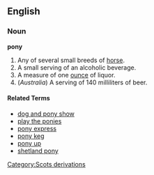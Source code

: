 ==English==

===Noun===
'''pony'''

# Any of several small breeds of [[horse]].
# A small serving of an alcoholic beverage.
# A measure of one [[ounce]] of liquor.
# (''Australia'') A serving of 140 milliliters of beer.

====Related Terms====
*[[dog and pony show]]
*[[play the ponies]]
*[[pony express]]
*[[pony keg]]
*[[pony up]]
*[[shetland pony]]
[[Category:Scots derivations]]